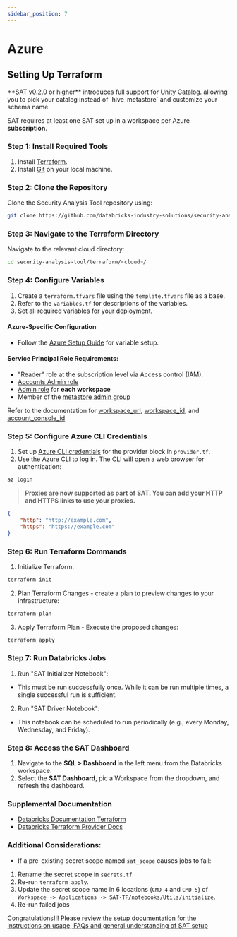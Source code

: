 ```yaml
---
sidebar_position: 7
---
```


# Azure

## Setting Up Terraform

<Admonition type="note" title="Note">
**SAT v0.2.0 or higher** introduces full support for Unity Catalog. allowing you to pick your catalog instead of `hive_metastore` and customize your schema name.

</Admonition>

<Admonition type="note" title="Note">

SAT requires at least one SAT set up in a workspace per Azure **subscription**. 
</Admonition>


### Step 1: Install Required Tools
1. Install [Terraform](https://developer.hashicorp.com/terraform/tutorials/aws-get-started/install-cli).
2. Install [Git](https://git-scm.com/book/en/v2/Getting-Started-Installing-Git) on your local machine.

### Step 2: Clone the Repository
Clone the Security Analysis Tool repository using:
```sh
git clone https://github.com/databricks-industry-solutions/security-analysis-tool.git
``` 

### Step 3: Navigate to the Terraform Directory
Navigate to the relevant cloud directory:
```sh
cd security-analysis-tool/terraform/<cloud>/
``` 

### Step 4: Configure Variables
1. Create a `terraform.tfvars` file using the `template.tfvars` file as a base.
2. Refer to the `variables.tf` for descriptions of the variables.
3. Set all required variables for your deployment.

#### Azure-Specific Configuration
* Follow the [Azure Setup Guide](https://github.com/databricks-industry-solutions/security-analysis-tool/blob/main/docs/setup/azure.md) for variable setup.

#### Service Principal Role Requirements:
* "Reader" role at the subscription level via Access control (IAM).
* [Accounts Admin role](https://learn.microsoft.com/en-us/azure/databricks/admin/users-groups/service-principals#--assign-account-admin-roles-to-a-service-principal)
* [Admin role](https://learn.microsoft.com/en-us/azure/databricks/admin/users-groups/service-principals#assign-a-service-principal-to-a-workspace-using-the-account-console) for **each workspace**
* Member of the [metastore admin group](https://learn.microsoft.com/en-us/azure/databricks/data-governance/unity-catalog/manage-privileges/admin-privileges#who-has-metastore-admin-privileges)

Refer to the documentation for [workspace_url](https://learn.microsoft.com/en-us/azure/databricks/workspace/workspace-details#workspace-instance-names-urls-and-ids), [workspace_id](https://learn.microsoft.com/en-us/azure/databricks/workspace/workspace-details#--workspace-instance-names-urls-and-ids), and [account_console_id](https://learn.microsoft.com/en-us/azure/databricks/administration-guide/account-settings/#locate-your-account-id)

### Step 5: Configure Azure CLI Credentials
1. Set up [Azure CLI credentials](https://learn.microsoft.com/en-us/cli/azure/authenticate-azure-cli#sign-in-interactively) for the provider block in `provider.tf`.
2. Use the Azure CLI to log in. The CLI will open a web browser for authentication:
```sh
az login
```
> **Proxies are now supported as part of SAT. You can add your HTTP and HTTPS links to use your proxies.**
```json
{
    "http": "http://example.com",
    "https": "https://example.com"
}
```

### Step 6: Run Terraform Commands
1. Initialize Terraform:
```sh
terraform init
```
2. Plan Terraform Changes - create a plan to preview changes to your infrastructure:
```sh
terraform plan
```
3. Apply Terraform Plan - Execute the proposed changes:
```sh
terraform apply
```

### Step 7: Run Databricks Jobs
1. Run "SAT Initializer Notebook":
* This must be run successfully once. While it can be run multiple times, a single successful run is sufficient.
2. Run "SAT Driver Notebook":
* This notebook can be scheduled to run periodically (e.g., every Monday, Wednesday, and Friday).

### Step 8: Access the SAT Dashboard
1. Navigate to the <b>SQL > Dashboard </b> in the left menu from the Databricks workspace.
2. Select the <b>SAT Dashboard</b>, pic a Workspace from the dropdown, and refresh the dashboard.

### Supplemental Documentation

* [Databricks Documentation Terraform](https://docs.databricks.com/dev-tools/terraform/index.html)
* [Databricks Terraform Provider Docs](https://registry.terraform.io/providers/databricks/databricks/latest/docs)

### Additional Considerations:

* If a pre-existing secret scope named `sat_scope` causes jobs to fail:
1. Rename the secret scope in `secrets.tf`
2. Re-run `terraform apply`.
3. Update the secret scope name in 6 locations (`CMD 4` and `CMD 5`) of `Workspace -> Applications -> SAT-TF/notebooks/Utils/initialize`.
4. Re-run failed jobs

Congratulations!!! [Please review the setup documentation for the instructions on usage, FAQs and general understanding of SAT setup](../../functionality.mdx)